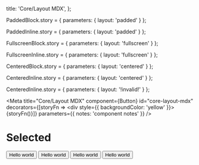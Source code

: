 
  title: 'Core/Layout MDX',
};


PaddedBlock.story = { parameters: { layout: 'padded' } };

PaddedInline.story = { parameters: { layout: 'padded' } };

FullscreenBlock.story = { parameters: { layout: 'fullscreen' } };

FullscreenInline.story = { parameters: { layout: 'fullscreen' } };

CenteredBlock.story = { parameters: { layout: 'centered' } };

CenteredInline.story = { parameters: { layout: 'centered' } };

CenteredInline.story = { parameters: { layout: '!invalid!' } };

<Meta
  title="Core/Layout MDX"
  component={Button}
  id="core-layout-mdx"
  decorators={[storyFn => <div style={{ backgroundColor: 'yellow' }}>{storyFn()}</div>]}
  parameters={{ notes: 'component notes' }}
/>

# Selected

<Preview>
  <Story name="defaultValue">
    <Button>Hello world</Button>
  </Story>
  <Story name="padded" parameters={{ layout: 'padded' }}>
    <Button>Hello world</Button>
  </Story>
  <Story name="fullscreen" parameters={{ layout: 'fullscreen' }}>
    <Button>Hello world</Button>
  </Story>
  <Story name="centered" parameters={{ layout: 'centered' }}>
    <Button>Hello world</Button>
  </Story>
</Preview>
